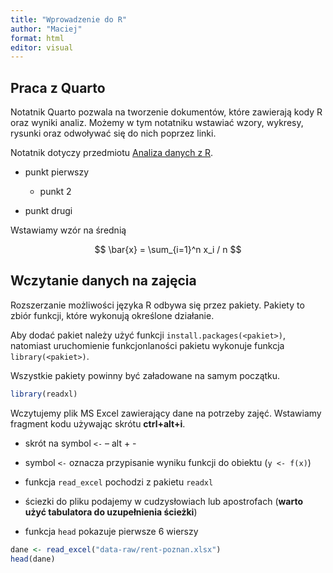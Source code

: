 ```yaml
---
title: "Wprowadzenie do R"
author: "Maciej"
format: html
editor: visual
---
```


## Praca z Quarto

Notatnik Quarto pozwala na tworzenie dokumentów, które zawierają kody R
oraz wyniki analiz. Możemy w tym notatniku wstawiać wzory, wykresy,
rysunki oraz odwoływać się do nich poprzez linki.

Notatnik dotyczy przedmiotu [Analiza danych z
R](https://www.e-sylabus.ue.poznan.pl/pl/preview/pdf/35ec91c5-5190-4a32-a66c-0fbef1d992f6 "Sylabus").

-   punkt pierwszy

    -   punkt 2

-   punkt drugi

Wstawiamy wzór na średnią

$$
\bar{x} = \sum_{i=1}^n x_i / n
$$

## Wczytanie danych na zajęcia

Rozszerzanie możliwości języka R odbywa się przez pakiety. Pakiety to
zbiór funkcji, które wykonują określone działanie.

Aby dodać pakiet należy użyć funkcji `install.packages(<pakiet>)`,
natomiast uruchomienie funkcjonlaności pakietu wykonuje funkcja
`library(<pakiet>)`.

::: callout-tip
Wszystkie pakiety powinny być załadowane na samym początku.
:::

```r
library(readxl)
```

Wczytujemy plik MS Excel zawierający dane na potrzeby zajęć. Wstawiamy
fragment kodu używając skrótu **ctrl+alt+i**.

-   skrót na symbol `<-` -- alt + -

-   symbol `<-` oznacza przypisanie wyniku funkcji do obiektu
    (`y <- f(x)`)

-   funkcja `read_excel` pochodzi z pakietu `readxl`

-   ściezki do pliku podajemy w cudzysłowiach lub apostrofach (**warto
    użyć tabulatora do uzupełnienia ścieżki**)

-   funkcja `head` pokazuje pierwsze 6 wierszy

```r
dane <- read_excel("data-raw/rent-poznan.xlsx")
head(dane) 
```
